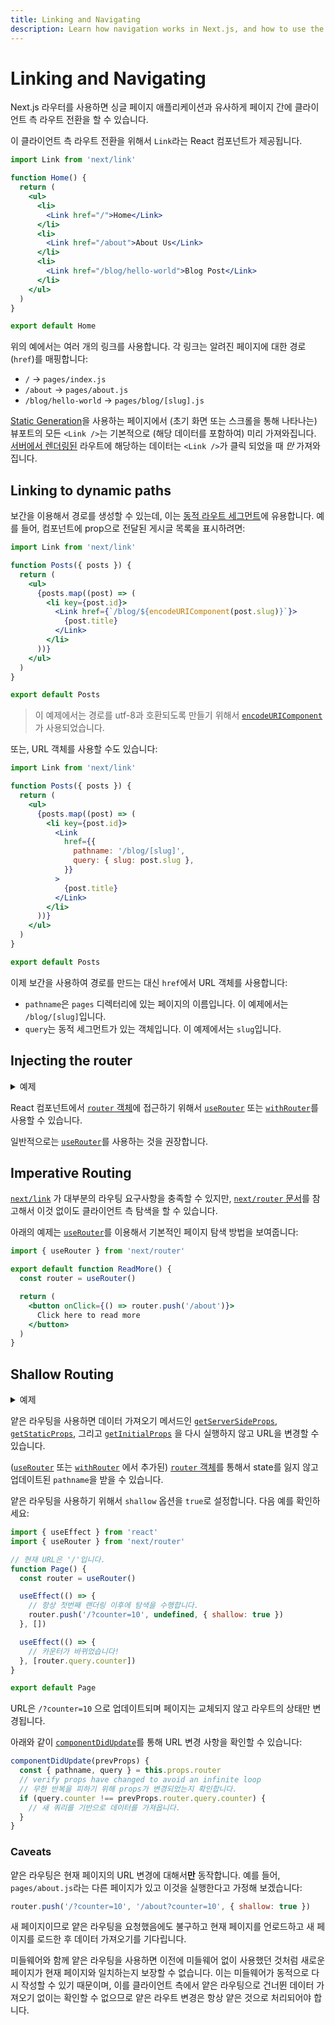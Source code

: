 ```yaml
---
title: Linking and Navigating
description: Learn how navigation works in Next.js, and how to use the Link Component and `useRouter` hook.
---
```


# Linking and Navigating

Next.js 라우터를 사용하면 싱글 페이지 애플리케이션과 유사하게 페이지 간에 클라이언트 측 라우트 전환을 할 수 있습니다.

이 클라이언트 측 라우트 전환을 위해서 `Link`라는 React 컴포넌트가 제공됩니다.

```jsx
import Link from 'next/link'

function Home() {
  return (
    <ul>
      <li>
        <Link href="/">Home</Link>
      </li>
      <li>
        <Link href="/about">About Us</Link>
      </li>
      <li>
        <Link href="/blog/hello-world">Blog Post</Link>
      </li>
    </ul>
  )
}

export default Home
```

위의 예에서는 여러 개의 링크를 사용합니다. 각 링크는 알려진 페이지에 대한 경로(`href`)를 매핑합니다:

- `/` → `pages/index.js`
- `/about` → `pages/about.js`
- `/blog/hello-world` → `pages/blog/[slug].js`

[Static Generation](/docs/pages/building-your-application/data-fetching/get-static-props)을 사용하는 페이지에서 (초기 화면 또는 스크롤을 통해 나타나는) 뷰포트의 모든 `<Link />`는 기본적으로 (해당 데이터를 포함하여) 미리 가져와집니다. [서버에서 렌더링된](/docs/pages/building-your-application/data-fetching/get-server-side-props) 라우트에 해당하는 데이터는 `<Link />`가 클릭 되었을 때 _만_ 가져와집니다.

## Linking to dynamic paths

보간을 이용해서 경로를 생성할 수 있는데, 이는 [동적 라우트 세그먼트](/docs/pages/building-your-application/routing/dynamic-routes)에 유용합니다. 예를 들어, 컴포넌트에 prop으로 전달된 게시글 목록을 표시하려면:

```jsx
import Link from 'next/link'

function Posts({ posts }) {
  return (
    <ul>
      {posts.map((post) => (
        <li key={post.id}>
          <Link href={`/blog/${encodeURIComponent(post.slug)}`}>
            {post.title}
          </Link>
        </li>
      ))}
    </ul>
  )
}

export default Posts
```

> 이 예제에서는 경로를 utf-8과 호환되도록 만들기 위해서 [`encodeURIComponent`](https://developer.mozilla.org/docs/Web/JavaScript/Reference/Global_Objects/encodeURIComponent) 가 사용되었습니다.

또는, URL 객체를 사용할 수도 있습니다:

```jsx
import Link from 'next/link'

function Posts({ posts }) {
  return (
    <ul>
      {posts.map((post) => (
        <li key={post.id}>
          <Link
            href={{
              pathname: '/blog/[slug]',
              query: { slug: post.slug },
            }}
          >
            {post.title}
          </Link>
        </li>
      ))}
    </ul>
  )
}

export default Posts
```

이제 보간을 사용하여 경로를 만드는 대신 `href`에서 URL 객체를 사용합니다:

- `pathname`은 `pages` 디렉터리에 있는 페이지의 이름입니다. 이 예제에서는 `/blog/[slug]`입니다.
- `query`는 동적 세그먼트가 있는 객체입니다. 이 예제에서는 `slug`입니다.

## Injecting the router

<details>
  <summary>예제</summary>

- [동적 라우팅](https://github.com/vercel/next.js/tree/canary/examples/dynamic-routing)

</details>

React 컴포넌트에서 [`router` 객체](/docs/pages/api-reference/functions/use-router#router-object)에 접근하기 위해서 [`useRouter`](/docs/pages/api-reference/functions/use-router) 또는 [`withRouter`](/docs/pages/api-reference/functions/use-router#withrouter)를 사용할 수 있습니다.

일반적으로는 [`useRouter`](/docs/pages/api-reference/functions/use-router)를 사용하는 것을 권장합니다.

## Imperative Routing

[`next/link`](/docs/pages/api-reference/components/link) 가 대부분의 라우팅 요구사항을 충족할 수 있지만, [`next/router` 문서](/docs/pages/api-reference/functions/use-router)를 참고해서 이것 없이도 클라이언트 측 탐색을 할 수 있습니다.

아래의 예제는 [`useRouter`](/docs/pages/api-reference/functions/use-router)를 이용해서 기본적인 페이지 탐색 방법을 보여줍니다:

```jsx
import { useRouter } from 'next/router'

export default function ReadMore() {
  const router = useRouter()

  return (
    <button onClick={() => router.push('/about')}>
      Click here to read more
    </button>
  )
}
```

## Shallow Routing

<details>
  <summary>예제</summary>

- [얕은 라우팅](https://github.com/vercel/next.js/tree/canary/examples/with-shallow-routing)

</details>

얕은 라우팅을 사용하면 데이터 가져오기 메서드인 [`getServerSideProps`](/docs/pages/building-your-application/data-fetching/get-server-side-props), [`getStaticProps`](/docs/pages/building-your-application/data-fetching/get-static-props), 그리고 [`getInitialProps`](/docs/pages/api-reference/functions/get-initial-props) 을 다시 실행하지 않고 URL을 변경할 수 있습니다.

([`useRouter`](/docs/pages/api-reference/functions/use-router) 또는 [`withRouter`](/docs/pages/api-reference/functions/use-router#withrouter) 에서 추가된) [`router` 객체](/docs/pages/api-reference/functions/use-router#router-object)를 통해서 state를 잃지 않고 업데이트된 `pathname`을 받을 수 있습니다.

얕은 라우팅을 사용하기 위해서 `shallow` 옵션을 `true`로 설정합니다. 다음 예를 확인하세요:

```jsx
import { useEffect } from 'react'
import { useRouter } from 'next/router'

// 현재 URL은 '/'입니다.
function Page() {
  const router = useRouter()

  useEffect(() => {
    // 항상 첫번째 랜더링 이후에 탐색을 수행합니다.
    router.push('/?counter=10', undefined, { shallow: true })
  }, [])

  useEffect(() => {
    // 카운터가 바뀌었습니다!
  }, [router.query.counter])
}

export default Page
```

URL은 `/?counter=10` 으로 업데이트되며 페이지는 교체되지 않고 라우트의 상태만 변경됩니다.

아래와 같이 [`componentDidUpdate`](https://react.dev/reference/react/Component#componentdidupdate)를 통해 URL 변경 사항을 확인할 수 있습니다:

```jsx
componentDidUpdate(prevProps) {
  const { pathname, query } = this.props.router
  // verify props have changed to avoid an infinite loop
  // 무한 반복을 피하기 위해 props가 변경되었는지 확인합니다.
  if (query.counter !== prevProps.router.query.counter) {
    // 새 쿼리를 기반으로 데이터를 가져옵니다.
  }
}
```

### Caveats

얕은 라우팅은 현재 페이지의 URL 변경에 대해서**만** 동작합니다. 예를 들어, `pages/about.js`라는 다른 페이지가 있고 이것을 실행한다고 가정해 보겠습니다:

```js
router.push('/?counter=10', '/about?counter=10', { shallow: true })
```

새 페이지이므로 얕은 라우팅을 요청했음에도 불구하고 현재 페이지를 언로드하고 새 페이지를 로드한 후 데이터 가져오기를 기다립니다.

미들웨어와 함께 얕은 라우팅을 사용하면 이전에 미들웨어 없이 사용했던 것처럼 새로운 페이지가 현재 페이지와 일치하는지 보장할 수 없습니다. 이는 미들웨어가 동적으로 다시 작성할 수 있기 때문이며, 이를 클라이언트 측에서 얕은 라우팅으로 건너뛴 데이터 가져오기 없이는 확인할 수 없으므로 얕은 라우트 변경은 항상 얕은 것으로 처리되어야 합니다.
